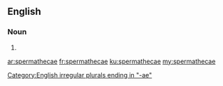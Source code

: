 ==English==

===Noun===
{{head|en|plural}}

# {{en-irregular plural of|spermatheca}}

[[Category:English irregular plurals ending in "-ae"]]

[[ar:spermathecae]]
[[fr:spermathecae]]
[[ku:spermathecae]]
[[my:spermathecae]]